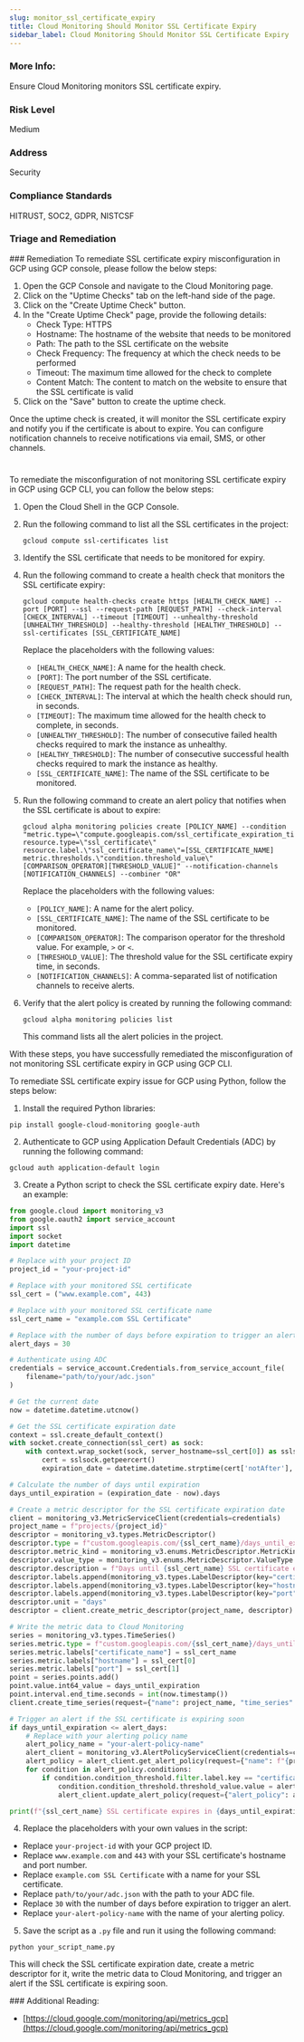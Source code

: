 ```yaml
---
slug: monitor_ssl_certificate_expiry
title: Cloud Monitoring Should Monitor SSL Certificate Expiry
sidebar_label: Cloud Monitoring Should Monitor SSL Certificate Expiry
---
```


### More Info:

Ensure Cloud Monitoring monitors SSL certificate expiry.

### Risk Level

Medium

### Address

Security

### Compliance Standards

HITRUST, SOC2, GDPR, NISTCSF


### Triage and Remediation
<Tabs>
<Tab title='Remediation'>
### Remediation

<AccordionGroup>
<Accordion title='Using Console' defaultOpen='true'>
To remediate SSL certificate expiry misconfiguration in GCP using GCP console, please follow the below steps:

1. Open the GCP Console and navigate to the Cloud Monitoring page.
2. Click on the "Uptime Checks" tab on the left-hand side of the page.
3. Click on the "Create Uptime Check" button.
4. In the "Create Uptime Check" page, provide the following details:
   - Check Type: HTTPS
   - Hostname: The hostname of the website that needs to be monitored
   - Path: The path to the SSL certificate on the website
   - Check Frequency: The frequency at which the check needs to be performed
   - Timeout: The maximum time allowed for the check to complete
   - Content Match: The content to match on the website to ensure that the SSL certificate is valid
5. Click on the "Save" button to create the uptime check.

Once the uptime check is created, it will monitor the SSL certificate expiry and notify you if the certificate is about to expire. You can configure notification channels to receive notifications via email, SMS, or other channels.

#
</Accordion>

<Accordion title='Using CLI'>
To remediate the misconfiguration of not monitoring SSL certificate expiry in GCP using GCP CLI, you can follow the below steps:

1. Open the Cloud Shell in the GCP Console.

2. Run the following command to list all the SSL certificates in the project:

   ```
   gcloud compute ssl-certificates list
   ```

3. Identify the SSL certificate that needs to be monitored for expiry.

4. Run the following command to create a health check that monitors the SSL certificate expiry:

   ```
   gcloud compute health-checks create https [HEALTH_CHECK_NAME] --port [PORT] --ssl --request-path [REQUEST_PATH] --check-interval [CHECK_INTERVAL] --timeout [TIMEOUT] --unhealthy-threshold [UNHEALTHY_THRESHOLD] --healthy-threshold [HEALTHY_THRESHOLD] --ssl-certificates [SSL_CERTIFICATE_NAME]
   ```

   Replace the placeholders with the following values:
   
   - `[HEALTH_CHECK_NAME]`: A name for the health check.
   - `[PORT]`: The port number of the SSL certificate.
   - `[REQUEST_PATH]`: The request path for the health check.
   - `[CHECK_INTERVAL]`: The interval at which the health check should run, in seconds.
   - `[TIMEOUT]`: The maximum time allowed for the health check to complete, in seconds.
   - `[UNHEALTHY_THRESHOLD]`: The number of consecutive failed health checks required to mark the instance as unhealthy.
   - `[HEALTHY_THRESHOLD]`: The number of consecutive successful health checks required to mark the instance as healthy.
   - `[SSL_CERTIFICATE_NAME]`: The name of the SSL certificate to be monitored.

5. Run the following command to create an alert policy that notifies when the SSL certificate is about to expire:

   ```
   gcloud alpha monitoring policies create [POLICY_NAME] --condition "metric.type=\"compute.googleapis.com/ssl_certificate_expiration_time\" resource.type=\"ssl_certificate\" resource.label.\"ssl_certificate_name\"=[SSL_CERTIFICATE_NAME] metric.thresholds.\"condition.threshold_value\"[COMPARISON_OPERATOR][THRESHOLD_VALUE]" --notification-channels [NOTIFICATION_CHANNELS] --combiner "OR"
   ```

   Replace the placeholders with the following values:
   
   - `[POLICY_NAME]`: A name for the alert policy.
   - `[SSL_CERTIFICATE_NAME]`: The name of the SSL certificate to be monitored.
   - `[COMPARISON_OPERATOR]`: The comparison operator for the threshold value. For example, `>` or `<`.
   - `[THRESHOLD_VALUE]`: The threshold value for the SSL certificate expiry time, in seconds.
   - `[NOTIFICATION_CHANNELS]`: A comma-separated list of notification channels to receive alerts.

6. Verify that the alert policy is created by running the following command:

   ```
   gcloud alpha monitoring policies list
   ```

   This command lists all the alert policies in the project.

With these steps, you have successfully remediated the misconfiguration of not monitoring SSL certificate expiry in GCP using GCP CLI.
</Accordion>

<Accordion title='Using Python'>
To remediate SSL certificate expiry issue for GCP using Python, follow the steps below:

1. Install the required Python libraries:

```
pip install google-cloud-monitoring google-auth
```

2. Authenticate to GCP using Application Default Credentials (ADC) by running the following command:

```
gcloud auth application-default login
```

3. Create a Python script to check the SSL certificate expiry date. Here's an example:

```python
from google.cloud import monitoring_v3
from google.oauth2 import service_account
import ssl
import socket
import datetime

# Replace with your project ID
project_id = "your-project-id"

# Replace with your monitored SSL certificate
ssl_cert = ("www.example.com", 443)

# Replace with your monitored SSL certificate name
ssl_cert_name = "example.com SSL Certificate"

# Replace with the number of days before expiration to trigger an alert
alert_days = 30

# Authenticate using ADC
credentials = service_account.Credentials.from_service_account_file(
    filename="path/to/your/adc.json"
)

# Get the current date
now = datetime.datetime.utcnow()

# Get the SSL certificate expiration date
context = ssl.create_default_context()
with socket.create_connection(ssl_cert) as sock:
    with context.wrap_socket(sock, server_hostname=ssl_cert[0]) as sslsock:
        cert = sslsock.getpeercert()
        expiration_date = datetime.datetime.strptime(cert['notAfter'], '%b %d %H:%M:%S %Y %Z')

# Calculate the number of days until expiration
days_until_expiration = (expiration_date - now).days

# Create a metric descriptor for the SSL certificate expiration date
client = monitoring_v3.MetricServiceClient(credentials=credentials)
project_name = f"projects/{project_id}"
descriptor = monitoring_v3.types.MetricDescriptor()
descriptor.type = f"custom.googleapis.com/{ssl_cert_name}/days_until_expiration"
descriptor.metric_kind = monitoring_v3.enums.MetricDescriptor.MetricKind.GAUGE
descriptor.value_type = monitoring_v3.enums.MetricDescriptor.ValueType.INT64
descriptor.description = f"Days until {ssl_cert_name} SSL certificate expires"
descriptor.labels.append(monitoring_v3.types.LabelDescriptor(key="certificate_name", value_type=monitoring_v3.enums.LabelDescriptor.ValueType.STRING, description="Name of the SSL certificate being monitored"))
descriptor.labels.append(monitoring_v3.types.LabelDescriptor(key="hostname", value_type=monitoring_v3.enums.LabelDescriptor.ValueType.STRING, description="Hostname of the SSL certificate being monitored"))
descriptor.labels.append(monitoring_v3.types.LabelDescriptor(key="port", value_type=monitoring_v3.enums.LabelDescriptor.ValueType.INT64, description="Port of the SSL certificate being monitored"))
descriptor.unit = "days"
descriptor = client.create_metric_descriptor(project_name, descriptor)

# Write the metric data to Cloud Monitoring
series = monitoring_v3.types.TimeSeries()
series.metric.type = f"custom.googleapis.com/{ssl_cert_name}/days_until_expiration"
series.metric.labels["certificate_name"] = ssl_cert_name
series.metric.labels["hostname"] = ssl_cert[0]
series.metric.labels["port"] = ssl_cert[1]
point = series.points.add()
point.value.int64_value = days_until_expiration
point.interval.end_time.seconds = int(now.timestamp())
client.create_time_series(request={"name": project_name, "time_series": [series]})

# Trigger an alert if the SSL certificate is expiring soon
if days_until_expiration <= alert_days:
    # Replace with your alerting policy name
    alert_policy_name = "your-alert-policy-name"
    alert_client = monitoring_v3.AlertPolicyServiceClient(credentials=credentials)
    alert_policy = alert_client.get_alert_policy(request={"name": f"{project_name}/alertPolicies/{alert_policy_name}"})
    for condition in alert_policy.conditions:
        if condition.condition_threshold.filter.label.key == "certificate_name" and condition.condition_threshold.filter.label.value == ssl_cert_name:
            condition.condition_threshold.threshold_value.value = alert_days
            alert_client.update_alert_policy(request={"alert_policy": alert_policy})

print(f"{ssl_cert_name} SSL certificate expires in {days_until_expiration} days")
```

4. Replace the placeholders with your own values in the script:

- Replace `your-project-id` with your GCP project ID.
- Replace `www.example.com` and `443` with your SSL certificate's hostname and port number.
- Replace `example.com SSL Certificate` with a name for your SSL certificate.
- Replace `path/to/your/adc.json` with the path to your ADC file.
- Replace `30` with the number of days before expiration to trigger an alert.
- Replace `your-alert-policy-name` with the name of your alerting policy.

5. Save the script as a `.py` file and run it using the following command:

```
python your_script_name.py
```

This will check the SSL certificate expiration date, create a metric descriptor for it, write the metric data to Cloud Monitoring, and trigger an alert if the SSL certificate is expiring soon.
</Accordion>

</AccordionGroup>
</Tab>
</Tabs>
### Additional Reading:

- [https://cloud.google.com/monitoring/api/metrics_gcp](https://cloud.google.com/monitoring/api/metrics_gcp) 

